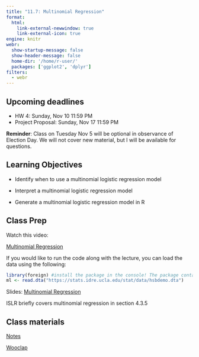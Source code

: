 ```yaml
---
title: "11.7: Multinomial Regression"
format: 
  html:
    link-external-newwindow: true
    link-external-icon: true
engine: knitr
webr: 
  show-startup-message: false
  show-header-message: false
  home-dir: '/home/r-user/'
  packages: ['ggplot2', 'dplyr']
filters:
  - webr
---
```


## Upcoming deadlines

-   HW 4: Sunday, Nov 10 11:59 PM
-   Project Proposal: Sunday, Nov 17 11:59 PM

**Reminder**: Class on Tuesday Nov 5 will be optional in observance of Election Day. We will not cover new material, but I will be available for questions.

## Learning Objectives

-   Identify when to use a multinomial logistic regression model

-   Interpret a multinomial logistic regression model

-   Generate a multinomial logistic regression model in R

## Class Prep

Watch this video:

[Multinomial Regression](https://duke.zoom.us/rec/share/-YWlI2whGCpSudjtMgRcyephtW1Csa3GLtDx2vOxsfsDftw32Rjj4glH9zZxiok3.k4YQKllKvKFN5G6B?startTime=1696877429000)

If you would like to run the code along with the lecture, you can load the data using the following:

```r
library(foreign) #install the package in the console! The package contains the function `read.dta` that is used to access the data
ml <- read.dta("https://stats.idre.ucla.edu/stat/data/hsbdemo.dta")
```

Slides: [Multinomial Regression](IDS702_multinomial.pdf)

ISLR briefly covers multinomial regression in section 4.3.5

## Class materials

[Notes](_Multinomial.qmd)

[Wooclap](https://app.wooclap.com/JDIUUK?from=event-page)

